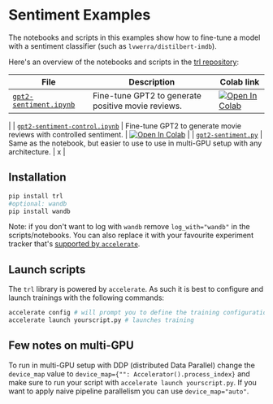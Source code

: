 # Sentiment Examples

The notebooks and scripts in this examples show how to fine-tune a model with a sentiment classifier (such as `lvwerra/distilbert-imdb`).

Here's an overview of the notebooks and scripts in the [trl repository](https://github.com/huggingface/trl/tree/main/examples):

| File | Description | Colab link |
|---|---| --- |
| [`gpt2-sentiment.ipynb`](https://github.com/huggingface/trl/blob/main/examples/notebooks/gpt2-sentiment.ipynb) | Fine-tune GPT2 to generate positive movie reviews. | [![Open In Colab](https://colab.research.google.com/assets/colab-badge.svg)](https://colab.research.google.com/github/huggingface/trl/blob/main/examples/sentiment/notebooks/gpt2-sentiment.ipynb)
 |
| [`gpt2-sentiment-control.ipynb`](https://github.com/huggingface/trl/blob/main/examples/notebooks/gpt2-sentiment-control.ipynb)  | Fine-tune GPT2 to generate movie reviews with controlled sentiment. | [![Open In Colab](https://colab.research.google.com/assets/colab-badge.svg)](https://colab.research.google.com/github/huggingface/trl/blob/main/examples/sentiment/notebooks/gpt2-sentiment-control.ipynb)
  |
| [`gpt2-sentiment.py`](https://github.com/huggingface/trl/blob/main/examples/ppo_trainer/sentiment_tuning.py) | Same as the notebook, but easier to use to use in multi-GPU setup with any architecture. | x | 


## Installation

```bash
pip install trl
#optional: wandb
pip install wandb
```

Note: if you don't want to log with `wandb` remove `log_with="wandb"` in the scripts/notebooks. You can also replace it with your favourite experiment tracker that's [supported by `accelerate`](https://huggingface.co/docs/accelerate/usage_guides/tracking).


## Launch scripts

The `trl` library is powered by `accelerate`. As such it is best to configure and launch trainings with the following commands:

```bash
accelerate config # will prompt you to define the training configuration
accelerate launch yourscript.py # launches training
```

## Few notes on multi-GPU 

To run in multi-GPU setup with DDP (distributed Data Parallel) change the `device_map` value to `device_map={"": Accelerator().process_index}` and make sure to run your script with `accelerate launch yourscript.py`. If you want to apply naive pipeline parallelism you can use `device_map="auto"`.